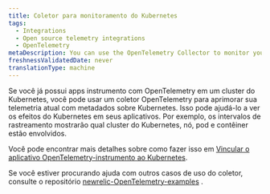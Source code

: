 ```yaml
---
title: Coletor para monitoramento do Kubernetes
tags:
  - Integrations
  - Open source telemetry integrations
  - OpenTelemetry
metaDescription: You can use the OpenTelemetry Collector to monitor your Kubernetes clusters.
freshnessValidatedDate: never
translationType: machine
---
```


Se você já possui apps instrumento com OpenTelemetry em um cluster do Kubernetes, você pode usar um coletor OpenTelemetry para aprimorar sua telemetria atual com metadados sobre Kubernetes. Isso pode ajudá-lo a ver os efeitos do Kubernetes em seus aplicativos. Por exemplo, os intervalos de rastreamento mostrarão qual cluster do Kubernetes, nó, pod e contêiner estão envolvidos.

Você pode encontrar mais detalhes sobre como fazer isso em [Vincular o aplicativo OpenTelemetry-instrumento ao Kubernetes](/docs/kubernetes-pixie/kubernetes-integration/advanced-configuration/link-otel-applications-kubernetes).

Se você estiver procurando ajuda com outros casos de uso do coletor, consulte o repositório [newrelic-OpenTelemetry-examples](https://github.com/newrelic/newrelic-opentelemetry-examples) .